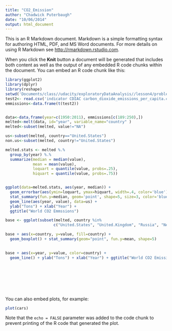 ```yaml
---
title: "CO2_Emission"
author: "Chadwick Puterbaugh"
date: "10/06/2014"
output: html_document
---
```


This is an R Markdown document. Markdown is a simple formatting syntax for authoring HTML, PDF, and MS Word documents. For more details on using R Markdown see <http://rmarkdown.rstudio.com>.

When you click the **Knit** button a document will be generated that includes both content as well as the output of any embedded R code chunks within the document. You can embed an R code chunk like this:

```r
library(ggplot2)
library(dplyr)
library(reshape)
setwd('Documents/class//udacity/exploratoryDataAnalysis//lesson4/problemSet/')
test2<- read.csv('indicator CDIAC carbon_dioxide_emissions_per_capita.csv', header=TRUE, na.strings="NA", row.names=1, blank.lines.skip=TRUE)
emmissions<-data.frame(t(test2))


data<-data.frame(year=c(1950:2011), emmissions[c(189:250),])
melted<-melt(data, id="year", variable_name="country" )
melted<-subset(melted, value!="NA")

us<-subset(melted, country=="United.States")
non.us<-subset(melted, country!="United.States")

melted.stats <- melted %.%
  group_by(year) %.%
  summarize(median = median(value),
            mean = mean(value),
            loquart = quantile(value, probs=.25),
            hiquart = quantile(value, probs=.75)) 


ggplot(data=melted.stats, aes(year, median)) +
  geom_errorbar(aes(ymin=loquart, ymax=hiquart, width=.4, color='blue')) +
  stat_summary(fun.y=median, geom='point', shape=5, size=3, color='blue') +
  geom_line(aes(year, value), data=us) +
  ylab("Tons") + xlab("Year") +
  ggtitle("World CO2 Emmssions")

base <- ggplot(subset(melted, country %in% 
                     c("United.States", "United.Kingdom", "Russia", "Netherlands", "China", "India", "Brazil"))) 

base + aes(x=country, y=value, fill=country) +
  geom_boxplot() + stat_summary(geom="point", fun.y=mean, shape=5)
  

base + aes(x=year, y=value, color=country) +
  geom_line() + ylab("Tons") + xlab("Year") + ggtitle("World CO2 Emissions")









```

You can also embed plots, for example:

```r
plot(cars)
```

Note that the `echo = FALSE` parameter was added to the code chunk to prevent printing of the R code that generated the plot.
